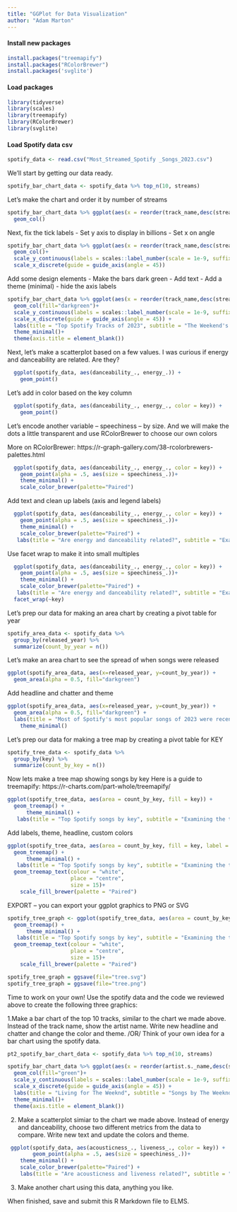 ```yaml
---
title: "GGPlot for Data Visualization"
author: "Adam Marton" 
---
```




#### Install new packages

```r
install.packages("treemapify")
install.packages("RColorBrewer")
install.packages('svglite')
```


#### Load packages
```r
library(tidyverse)
library(scales)
library(treemapify)
library(RColorBrewer)
library(svglite)

```


#### Load Spotify data csv
```r
spotify_data <- read.csv("Most_Streamed_Spotify _Songs_2023.csv")
```

We'll start by getting our data ready.
```r
spotify_bar_chart_data <- spotify_data %>% top_n(10, streams)
```

Let's make the chart and order it by number of streams
```r
spotify_bar_chart_data %>% ggplot(aes(x = reorder(track_name,desc(streams)), y = streams)) +
  geom_col()
```

Next, fix the tick labels
- Set y axis to display in billions
- Set x on angle

```r
spotify_bar_chart_data %>% ggplot(aes(x = reorder(track_name,desc(streams)), y = streams)) +
  geom_col()+
  scale_y_continuous(labels = scales::label_number(scale = 1e-9, suffix = "B")) +
  scale_x_discrete(guide = guide_axis(angle = 45))
```
Add some design elements 
- Make the bars dark green
- Add text
- Add a theme (minimal)
- hide the axis labels

```r
spotify_bar_chart_data %>% ggplot(aes(x = reorder(track_name,desc(streams)), y = streams)) +
  geom_col(fill="darkgreen")+
  scale_y_continuous(labels = scales::label_number(scale = 1e-9, suffix = "B")) +
  scale_x_discrete(guide = guide_axis(angle = 45)) +
  labs(title = "Top Spotify Tracks of 2023", subtitle = "The Weekend's Blinding Lights takes the top spot with over 3 billion streams.", caption = "Source: Spotify via Kaggle \n by Adam Marton")+
  theme_minimal()+
  theme(axis.title = element_blank())

```



Next, let's make a scatterplot based on a few values. I was curious if energy and danceability are related. Are they? 

```r
  ggplot(spotify_data, aes(danceability_., energy_.)) +
    geom_point()

```

Let's add in color based on the key column

```r
  ggplot(spotify_data, aes(danceability_., energy_., color = key)) +
    geom_point()
```


Let's encode another variable -- speechiness -- by size. And we will make the dots a little transparent and use RColorBrewer to choose our own colors

More on RColorBrewer: https://r-graph-gallery.com/38-rcolorbrewers-palettes.html
```r
  ggplot(spotify_data, aes(danceability_., energy_., color = key)) +
    geom_point(alpha = .5, aes(size = speechiness_.))+
    theme_minimal() +
    scale_color_brewer(palette="Paired")
```


Add text and clean up labels (axis and legend labels)
```r
  ggplot(spotify_data, aes(danceability_., energy_., color = key)) +
    geom_point(alpha = .5, aes(size = speechiness_.))+
    theme_minimal() +
    scale_color_brewer(palette="Paired") +
   labs(title = "Are energy and danceability related?", subtitle = "Examining the top Spotify songs of 2023", caption = "Source: Spotify via Kaggle \n by Adam Marton", x = "Danceability", y = "Energy", size = "Speechiness", color = "Key")
```



Use facet wrap to make it into small multiples
```r
  ggplot(spotify_data, aes(danceability_., energy_., color = key)) +
    geom_point(alpha = .5, aes(size = speechiness_.))+
    theme_minimal() +
    scale_color_brewer(palette="Paired") +
   labs(title = "Are energy and danceability related?", subtitle = "Examining the top Spotify songs of 2023", caption = "Source: Spotify via Kaggle \n by Adam Marton", x = "Danceability", y = "Energy", size = "Speechiness", color = "Key") +
  facet_wrap(~key)
```





Let's prep our data for making an area chart by creating a pivot table for year
```r
spotify_area_data <- spotify_data %>% 
  group_by(released_year) %>%
  summarize(count_by_year = n())
```


Let's make an area chart to see the spread of when songs were released
```r
ggplot(spotify_area_data, aes(x=released_year, y=count_by_year)) +
  geom_area(alpha = 0.5, fill="darkgreen")
```
Add headline and chatter and theme

```r
ggplot(spotify_area_data, aes(x=released_year, y=count_by_year)) +
  geom_area(alpha = 0.5, fill="darkgreen") +
  labs(title = "Most of Spotify's most popular songs of 2023 were recently released", subtitle = "Though songs go back as far as 1930", caption = "Source: Spotify via Kaggle \n by Adam Marton", x = "Year", y = "Count") +
    theme_minimal() 
```




Let's prep our data for making a tree map by creating a pivot table for KEY
```r
spotify_tree_data <- spotify_data %>% 
  group_by(key) %>%
  summarize(count_by_key = n())
```



Now lets make a tree map showing songs by key
Here is a guide to treemapify: https://r-charts.com/part-whole/treemapify/
```r
ggplot(spotify_tree_data, aes(area = count_by_key, fill = key)) +
  geom_treemap() +
      theme_minimal() +
   labs(title = "Top Spotify songs by key", subtitle = "Examining the top Spotify songs of 2023", caption = "Source: Spotify via Kaggle \n by Adam Marton", color = "Key")
```

Add labels, theme, headline, custom colors
```r
ggplot(spotify_tree_data, aes(area = count_by_key, fill = key, label = count_by_key)) +
  geom_treemap() +
      theme_minimal() +
   labs(title = "Top Spotify songs by key", subtitle = "Examining the top Spotify songs of 2023", caption = "Source: Spotify via Kaggle \n by Adam Marton", color = "Key")+
  geom_treemap_text(colour = "white",
                    place = "centre",
                    size = 15)+
    scale_fill_brewer(palette = "Paired")

```


EXPORT -- you can export your ggplot graphics to PNG or SVG
```r

spotify_tree_graph <- ggplot(spotify_tree_data, aes(area = count_by_key, fill = key, label = count_by_key)) +
  geom_treemap() +
      theme_minimal() +
   labs(title = "Top Spotify songs by key", subtitle = "Examining the top Spotify songs of 2023", caption = "Source: Spotify via Kaggle \n by Adam Marton", color = "Key")+
  geom_treemap_text(colour = "white",
                    place = "centre",
                    size = 15)+
    scale_fill_brewer(palette = "Paired")

spotify_tree_graph = ggsave(file="tree.svg")
spotify_tree_graph = ggsave(file="tree.png")

```




Time to work on your own! Use the spotify data and the code we reviewed above to create the following three graphics:

1.Make a bar chart of the top 10 tracks, similar to the chart we made above. Instead of the track name, show the artist name. Write new headline and chatter and change the color and theme. /OR/ Think of your own idea for a bar chart using the spotify data.

```r
pt2_spotify_bar_chart_data <- spotify_data %>% top_n(10, streams)

spotify_bar_chart_data %>% ggplot(aes(x = reorder(artist.s._name,desc(streams)), y = streams)) +
  geom_col(fill="green")+
  scale_y_continuous(labels = scales::label_number(scale = 1e-9, suffix = "B")) +
  scale_x_discrete(guide = guide_axis(angle = 45)) +
  labs(title = "Living for The Weeknd", subtitle = "Songs by The Weeknd appeared twice in 2023's top streamed songs on Spotify. \nBlinding Lights took the top spot with over 3 billion streams, and Starboy ft. Daft Punk \ncame in at number 10 with over 2.5 billion streams.", caption = "Source: Spotify via Kaggle \n by April Quevedo")+
  theme_minimal()+
  theme(axis.title = element_blank())

```


2. Make a scatterplot simiar to the chart we made above. Instead of energy and danceability, choose two different metrics from the data to compare. Write new text and update the colors and theme.

```r
 ggplot(spotify_data, aes(acousticness_., liveness_., color = key)) +
        geom_point(alpha = .5, aes(size = speechiness_.))+
    theme_minimal() +
    scale_color_brewer(palette="Paired") +
    labs(title = "Are acousticness and liveness related?", subtitle = "Examining the top Spotify songs of 2023", caption = "Source: Spotify via Kaggle \n by April Quevedo", x = "Acousticness", y = "Liveness", size = "Speechiness", color = "Key")

```


3. Make another chart using this data, anything you like.


When finished, save and submit this R Markdown file to ELMS.


